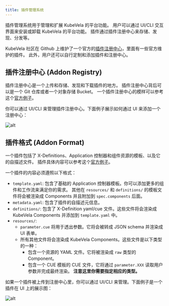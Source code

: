 ```yaml
---
title: 插件管理系统
---
```


插件管理系统用于管理和扩展 KubeVela 的平台功能。
用户可以通过 UI/CLI 交互界面来安装或卸载 KubeVela 的平台功能。
插件通过插件注册中心来存储、发现、分发等。


KubeVela 社区在 Github 上维护了一个官方的[插件注册中心](https://github.com/oam-dev/catalog/tree/master/addons)，里面有一些官方维护的插件。
此外，用户还可以自行定制和添加插件和注册中心。


## 插件注册中心 (Addon Registry)

插件注册中心是一个上传和存储、发现和下载插件的地方。
插件注册中心背后可以是一个 Git 仓库或者一个对象存储 Bucket。
一个插件注册中心的模样可以参考这个[官方例子](https://github.com/oam-dev/catalog/tree/master/addons)。

你可以通过 UI/CLI 来管理插件注册中心。下面例子展示如何通过 UI 来添加一个注册中心：

![alt](../../resources/addon-registry.jpg)


## 插件格式 (Addon Format)

一个插件包括了 X-Definitions、Application 控制器和组件资源的模板、以及它的自描述文件。
插件具体内容可以参考这个[官方例子](https://github.com/oam-dev/catalog/tree/master/experimental/addons/example)。

一个插件的内容必须遵照以下格式：

- `template.yaml`: 包含了基础的 Application 控制器模板。你可以添加更多的组件和工作流来满足你的需求。
  其他在 `resources/` 和 `definitions/` 的模板文件将会被渲染成 Components 并且附加到 `spec.components` 后面。
- `metadata.yaml`: 包含了插件的自描述元信息。
- `definitions/`: 包含了 X-Definition yaml/cue 文件。这些文件将会渲染成 KubeVela Components 并添加到 `template.yaml` 中。
- `resources/`:
  - `parameter.cue` 将用于透出参数。它将会被转成 JSON schema 并渲染成 UI 表单。
  - 所有其他文件将会渲染成 KubeVela Components。这些文件是以下类型的一种：
    - 包含一个资源的 YAML 文件。它将被渲染成 `raw` 类型的 Component。
    - 包含一个 CUE 模板的 CUE 文件，它将通过 `parameter.XXX` 读取用户参数并完成最终渲染。
      **注意这里你需要指定相应的类型。**

如果一个插件被上传到注册中心里，你可以通过 UI/CLI 来管理。下面例子是一个插件在 UI 上的展示图：

![alt](../../resources/addon.jpg)

